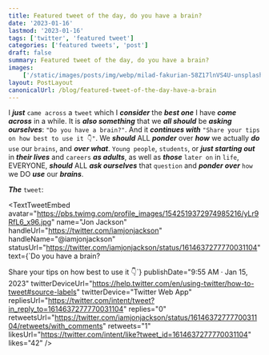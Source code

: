 ```yaml
---
title: Featured tweet of the day, do you have a brain?
date: '2023-01-16'
lastmod: '2023-01-16'
tags: ['twitter', 'featured tweet']
categories: ['featured tweets', 'post']
draft: false
summary: Featured tweet of the day, do you have a brain?
images:
    ['/static/images/posts/img/webp/milad-fakurian-58Z17lnVS4U-unsplash.webp']
layout: PostLayout
canonicalUrl: /blog/featured-tweet-of-the-day-have-a-brain
---
```


<Unsplash
	src="/static/images/posts/img/webp/milad-fakurian-58Z17lnVS4U-unsplash.webp"
	author="Milad Fakurian"
	alt="Featured tweet of the day, Monday, January 16, 2023: Do you have a brain?"
	srcUrl="https://unsplash.com/photos/58Z17lnVS4U"
	authorUrl="https://unsplash.com/@fakurian"
/>

I **_just_** `came across` a `tweet` which I **_consider_** the **_best one_** I
have **_come across_** in a while. It is **_also something_** that we **_all
should_** be **_asking ourselves_**: `"Do you have a brain?"`. And it
**_continues with_** `"Share your tips on how best to use it 👇"`. We
**_should_** ALL **_ponder_** over **_how_** we actually **_do_** `use` our
`brains`, and **_over what_**. `Young people`, `students`, or **_just starting
out_** in **_their lives_** and `careers` **_as adults_**, as well as
**_those_** `later on` in `life`, EVERYONE, **_should_** ALL **_ask ourselves_**
that `question` and **_ponder over_** `how` we DO **_use_** our **_brains_**.

**_The_** `tweet`:

<TextTweetEmbed
	avatar="https://pbs.twimg.com/profile_images/1542519372974985216/yLr9RfL6_x96.jpg"
	name="Jon Jackson"
	handleUrl="https://twitter.com/iamjonjackson"
	handleName="@iamjonjackson"
	statusUrl="https://twitter.com/iamjonjackson/status/1614637277770031104"
	text={`Do you have a brain?

Share your tips on how best to use it 👇`} publishDate="9:55 AM · Jan 15, 2023"
twitterDeviceUrl="https://help.twitter.com/en/using-twitter/how-to-tweet#source-labels"
twitterDevice="Twitter Web App"
repliesUrl="https://twitter.com/intent/tweet?in_reply_to=1614637277770031104"
replies="0"
retweetsUrl="https://twitter.com/iamjonjackson/status/1614637277770031104/retweets/with_comments"
retweets="1"
likesUrl="https://twitter.com/intent/like?tweet_id=1614637277770031104"
likes="42" />
